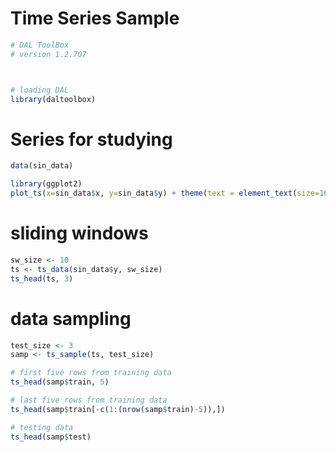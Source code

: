 # Time Series Sample

```r
# DAL ToolBox
# version 1.2.707



# loading DAL
library(daltoolbox) 
```

# Series for studying

```r
data(sin_data)
```

```r
library(ggplot2)
plot_ts(x=sin_data$x, y=sin_data$y) + theme(text = element_text(size=16))
```

# sliding windows

```r
sw_size <- 10
ts <- ts_data(sin_data$y, sw_size)
ts_head(ts, 3)
```

# data sampling

```r
test_size <- 3
samp <- ts_sample(ts, test_size)
```

```r
# first five rows from training data
ts_head(samp$train, 5)
```

```r
# last five rows from training data
ts_head(samp$train[-c(1:(nrow(samp$train)-5)),])
```

```r
# testing data
ts_head(samp$test)
```

